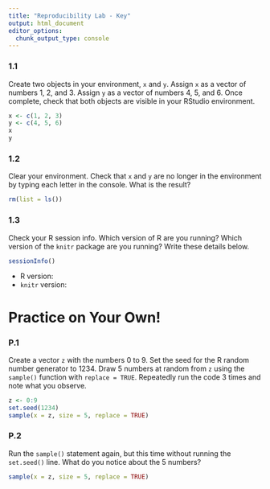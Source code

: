```yaml
---
title: "Reproducibility Lab - Key"
output: html_document
editor_options: 
  chunk_output_type: console
---
```


### 1.1

Create two objects in your environment, `x` and `y`. Assign `x` as a vector of numbers 1, 2, and 3. Assign `y` as a vector of numbers 4, 5, and 6. Once complete, check that both objects are visible in your RStudio environment.

```r
x <- c(1, 2, 3)
y <- c(4, 5, 6)
x
y
```

### 1.2

Clear your environment. Check that `x` and `y` are no longer in the environment by typing each letter in the console. What is the result?

```r
rm(list = ls())
```

### 1.3

Check your R session info. Which version of R are you running? Which version of the `knitr` package are you running? Write these details below.

```r
sessionInfo()
```

- R version:
- `knitr` version:


# Practice on Your Own!

### P.1

Create a vector `z` with the numbers 0 to 9. Set the seed for the R random number generator to 1234. Draw 5 numbers at random from `z` using the `sample()` function with `replace = TRUE`. Repeatedly run the code 3 times and note what you observe.

```r
z <- 0:9
set.seed(1234)
sample(x = z, size = 5, replace = TRUE)
```

### P.2

Run the `sample()` statement again, but this time without running the `set.seed()` line. What do you notice about the 5 numbers?

```r
sample(x = z, size = 5, replace = TRUE)
```
